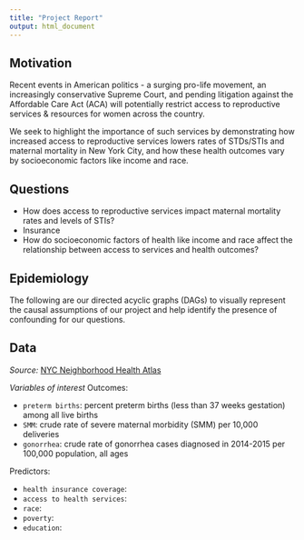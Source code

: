 ```yaml
---
title: "Project Report"
output: html_document
---
```


## Motivation 
Recent events in American politics - a surging pro-life movement, an increasingly conservative Supreme Court, and pending litigation against the Affordable Care Act (ACA) will potentially restrict access to reproductive services & resources for women across the country.

We seek to highlight the importance of such services by demonstrating how increased access to reproductive services lowers rates of STDs/STIs and maternal mortality in New York City, and how these health outcomes vary by socioeconomic factors like income and race.


## Questions
- How does access to reproductive services impact maternal mortality rates and levels of STIs? 
- Insurance
- How do socioeconomic factors of health like income and race affect the relationship between access to services and health outcomes? 


## Epidemiology 
The following are our directed acyclic graphs (DAGs) to visually represent the causal assumptions of our project and help identify the presence of confounding for our questions.


## Data
*Source:* 
[NYC Neighborhood Health Atlas](https://www1.nyc.gov/site/doh/health/neighborhood-health/nyc-neighborhood-health-atlas.page)

*Variables of interest*
Outcomes:

- `preterm births`: percent preterm births (less than 37 weeks gestation) among all live births
- `SMM`: crude rate of severe maternal morbidity (SMM) per 10,000 deliveries
- `gonorrhea`: crude rate of gonorrhea cases diagnosed in 2014-2015 per 100,000 population, all ages


Predictors:

- `health insurance coverage`: 
- `access to health services `: 
- `race`: 
- `poverty`: 
- `education `: 



